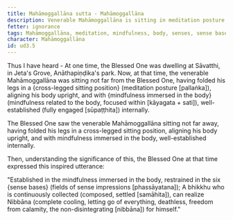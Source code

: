 ```yaml
---
title: Mahāmoggallāna sutta - Mahāmoggallāna
description: Venerable Mahāmoggallāna is sitting in meditation posture, aligning his body upright, and having set up mindfulness immersed in the body. The Blessed One sees this and expresses an inspired utterance.
fetter: ignorance
tags: Mahāmoggallāna, meditation, mindfulness, body, senses, sense bases, Nibbāna, ud, ud3
character: Mahāmoggallāna
id: ud3.5
---
```


Thus I have heard - At one time, the Blessed One was dwelling at Sāvatthi, in Jeta's Grove, Anāthapiṇḍika's park. Now, at that time, the venerable Mahāmoggallāna was sitting not far from the Blessed One, having folded his legs in a \{cross-legged sitting position} (meditation posture [pallaṅka]), aligning his body upright, and with \{mindfulness immersed in the body} (mindfulness related to the body, focused within [kāyagata + sati]), well-established (fully engaged [sūpaṭṭhita]) internally.

The Blessed One saw the venerable Mahāmoggallāna sitting not far away, having folded his legs in a cross-legged sitting position, aligning his body upright, and with mindfulness immersed in the body, well-established internally.

Then, understanding the significance of this, the Blessed One at that time expressed this inspired utterance:

"Established in the mindfulness immersed in the body,
restrained in the six \{sense bases} (fields of sense impressions [phassāyatana]);
A bhikkhu who is continuously collected (composed, settled [samāhita]),
can realize Nibbāna (complete cooling, letting go of everything, deathless, freedom from calamity, the non-disintegrating [nibbāna]) for himself."